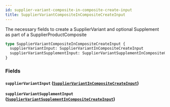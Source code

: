 ```yaml
---
id: supplier-variant-composite-in-composite-create-input
title: SupplierVariantCompositeInCompositeCreateInput
---
```



The necessary fields to create a SupplierVariant and optional Supplement as part of a SupplierProductComposite


```graphql
type SupplierVariantCompositeInCompositeCreateInput {
  supplierVariantInput: SupplierVariantInCompositeCreateInput
  supplierVariantSupplementInput: SupplierVariantSupplementInCompositeCreateInput
}
```


### Fields

#### `supplierVariantInput` ([`SupplierVariantInCompositeCreateInput`](/developers/supplier-apis/supply-api/graphql/reference/inputs/supplier-variant-in-composite-create-input))




#### `supplierVariantSupplementInput` ([`SupplierVariantSupplementInCompositeCreateInput`](/developers/supplier-apis/supply-api/graphql/reference/inputs/supplier-variant-supplement-in-composite-create-input))






